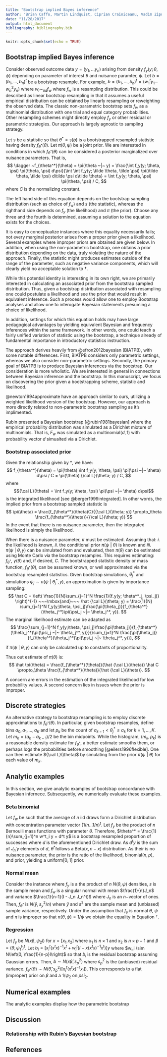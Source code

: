 ```yaml
---
title: "Bootstrap implied Bayes inference"
author: "Brian Caffo, Martin Lindquist, Ciprian Crainiceanu, Vadim Zipunnikov"
date: "11/28/2017"
output: html_document
bibliography: bibliography.bib
---
```


```r
knitr::opts_chunk$set(echo = TRUE)
```

## Bootstrap implied Bayes inference
Consider observed outcome data $y=(y_1, \ldots y_n)$ arising from density $f_y(y; \theta, \psi)$ depending on parameter of interest $\theta$ and nuisance paramter, $\psi$.
Let $b = (b_1, \ldots, b_n)^t$ be a bootstrap resample. For example, $b = (b_1, \ldots, b_n)^t = (w_1^t y_1 \ldots w_n^2 y_n)$ where $w_i \sim_{iid} f_w$ where $f_w$ is a resampling distribution.  This could be described as linear bootstrap resampling in that it assumes a useful empirical distribution can be obtained by linearly resampling or reweighting the observed data.
The classic non-parametric bootstrap sets $f_w$ as a multinomial distribution with one trial and equal category probabilities. Other resampling schemes might directly employ $f_y$ or other residual or parametric strategies. Our approach is largely agnostic to sampling strategy.

Let $s$ be a statistic so that $\theta^* = s(b)$ is a bootstrapped resampled statistic having density $f_{\theta^*}(\theta)$.  Let $\pi(\theta, \psi)$ be a joint prior. 
We are interested in conditions in which $f_{\theta^*}(\theta)$ can be considered a posterior marginalized over nuisance parameters. That is,
$$
\dagger ~f_{\theta^*}(\theta) = \pi(\theta ~|~ y) = \frac{\int f_y(y; \theta, \psi) \pi(\theta, \psi) d\psi}{\int \int f_y(y; \tilde \theta, \tilde \psi) \pi(\tilde \theta, \tilde \psi) d\tilde \psi d\tilde \theta} = \int f_y(y; \theta, \psi) \pi(\theta, \psi) / C,
$$
where $C$ is the normalizing constant.

The left hand side of this equation depends on the bootstrap sampling distribution (such as choice of $f_w$) and $s$ (the statistic), whereas the righthand side depends on $f_y$ (the likelihood) and $\pi$ (the prior). Choose any three and the fourth is determined, assuming a solution to the equation exists for the choices. 

It is easy to conceptualize instances where this equality necessarily fails; not every marginal posterior arises from a proper prior given a likelihood. Several examples where improper priors are obtained are given below. In addition, when using the non-parametric bootstrap, one obtains a prior distribution depending on the data, truly violating the nature of the approach. Finally, the statistic might produces estimates outside of the range of the parameter, such as negative variance components, which will clearly yield no acceptable solution to $\dagger$.


While this potential identity is interesting in its own right, we are primarily interested in calculating an associated prior from the bootstrap sampled distribution. Thus, given a bootstrap distribution associated with resampling one could postulate a likelihood and see the prior that would result in equivalent inference. Such a process would allow one to employ Bootstrap analyses and allow one to interogate Bayesian statements presuming a choice of likelihood.

In addition, settings for which this equation holds may have large pedagogical advantages by yielding equivalent Bayesian and frequency inferences within the same framework. In other words, one could teach a fairly unified variation of statistic using the bootstrap, a technique already of fundamental importance in introductory statistics instruction.

The approach derives heavily from @efron2012bayesian (BIATPB), with some notable differences. First,
BIATPB considers only parametric settings, whereas we also consider non-parametric settings. Secondly, the primary goal of BIATPB is to produce Bayesian inferences via the bootstrap. Our consideration is more wholistic. We are interested in general in connections between Bayesian inference and the bootstrap. In this manuscript, we focus on discovering the prior given a bootstrapping scheme, statistic and likelihood. 

@newton1994approximate have an approach similar to ours, utilizing a weighted likelihood version of the bootstrap. However, our approach is more directly related to non-parametric bootstrap sampling as it's implimented. 

Rubin presented a Bayesian bootstrap  [@rubin1981bayesian] where the empirical probability distribution was simulated as a Dirichlet mixture of multinomials. That is, $F_w$ was simulated as a multinomial$(d,1)$ with probability vector $d$ simualted via a Dirichlet.  



### Bootstrap associated prior
Given the relationship given by $\dagger$, we have:
$$
f_{\theta^*}(\theta) = \pi(\theta) \int f_y(y; \theta, \psi) \pi(\psi ~|~ \theta) d\psi / C
= \pi(\theta) {\cal L}(\theta; y) / C,
$$
where $${\cal L}(\theta) = \int f_y(y; \theta, \psi) \pi(\psi ~|~ \theta) d\psi$$ is the integrated likelihood [see @berger1999integrated]. In other words, the implied prior from a bootstrap sampled statistic is
$$
\pi(\theta) = \frac{f_{\theta^*}(\theta)C}{{\cal L}(\theta; y)} \propto_\theta \frac{f_{\theta^*}(\theta)}{{\cal L}(\theta; y)}
$$
In the event that there is no nuisance parameter, then the integrated likelihood is simply the likelihood.

When there is a nuisance parameter, $\pi$ must be estimated. Assuming that: *i.* the likelihood is known, *ii.* the conditional prior $\pi(\psi ~|~ \theta)$ is known  and *iii.* 
$\pi(\psi ~|~ \theta, y)$ can be simulated from and evaluated, then $\pi(\theta)$ can be estimated using Monte Carlo via the bootstrap resamples. This requires estimating: $f_{\theta^*}$, $\gamma(\theta)$ and, if desired, $C$. The bootstrapped statistic density or mass function, $f_{\theta^*}(\theta)$, can be assumed known, or well approximated via the bootstrap resampled statistics. Given bootstrap simulations, $\theta^*_j$ and simulations $\psi_j \sim \pi(\psi ~|~ \theta^*_j, y)$, an approximation is given by importance sampling:
$$
\hat C = \left( \frac{1}{N}\sum_{j=1}^N \frac{1}{f_y(y; \theta^*_j, \psi_j)} \right)^{-1}
~~~\mbox{and}~~~ \hat {\cal L}(\theta; y) = \frac{1}{N} \sum_{j=1}^N f_y(y;\theta, \psi_j)\frac{\pi(\theta_j)}{f_{\theta^*}(\theta_j^*)\pi(\psi_j ~|~ \theta_j^*, y)}.
$$
The marginal likelihood estimate can be adapted as
$$
\frac{\sum_{j=1}^N f_y(y;\theta, \psi_j)\frac{\pi(\theta_j)}{f_{\theta^*}(\theta_j^*)\pi(\psi_j ~|~ \theta_j^*, y)}}{\sum_{j=1}^N \frac{\pi(\theta_j)}{f_{\theta^*}(\theta_j^*)\pi(\psi_j ~|~ \theta_j^*, y)}},
$$

if $\pi(\psi ~|~ \theta, y)$ can only be calculated up to constants of proportionality.

Thus out estimate of $\pi(\theta)$ is:
$$
\hat \pi(\theta) = \frac{f_{\theta^*}(\theta)}{\hat {\cal L}(\theta)} \hat C \propto_\theta \frac{f_{\theta^*}(\theta)}{\hat {\cal L}(\theta)}.
$$

A concern are errors in the estimation of the integrated likelihood for low probability values. 
A second concern lies in issues when the prior is improper.

## Discrete strategies

An alternative strategy to bootstrap resampling is to employ discrete approximations to $f_{\theta^*}(\theta)$. In particular, given bootstrap resamples, define bins $a_0, a_1, \ldots, a_K$ and let $p_k$ be the count of $a_{k-1} < \theta_j^* \leq a_k$ for $k=1,\ldots,K$. Let $m_k = (a_k - a_{k-1})/2$ be the bin midpoints. While the histogram, $(m_k, p_k)$ is a reasonable density estimate for $f_{\theta^*}$, a better estimate smooths them, or perhaps logs the probabilities before smoothing [@eilers1996flexible]. One can then estimate ${\cal L}(\theta)$ by simulating from the prior $\pi(\psi ~|~ \theta)$ for each value of $m_k$. 


## Analytic examples
In this section, we give analytic examples of bootstrap concordance with Bayesian infernece. Subsequently, we numerically evaluate these examples. 

### Beta binomial
Let $f_w$ be such that the average of $n$ iid draws form a Dirichlet distribution with concentration parameter vector $(1/n \ldots 1/n)^t$. 
Let $f_y$ be the product of $n$ Bernoulli mass functions with parameter $\theta$. Therefore, 
$\theta^* = \frac{1}{n}\sum_{j=1}^n w^t_i y = d^t y$ is a bootstrap resampled proportion of successes where $d$ is the aforementioned Dirichlet draw.  As $d^t y$ is the sum of $J_n' y$ elements of $d$, $\theta^*$follows a Beta$(x, n-x)$ distribution. As their is no nuisance parameter, the prior is the ratio of the likelihood, binomial$(n, p)$, and prior, yielding a  uniform$[0,1]$ prior.

### Normal mean
Consider the instance where $f_y$ is a the product of $n$ $N(\theta, \psi)$ densities, $s$ is the sample mean and $f_w$ is a singular normal with mean $\frac{1}{n}J_n$ and variance $\frac{1}{n-1}(I - J_n J_n^t)$ where $J_n$ is an $n-$vector of ones. Then, $f_{\theta^*}$ is $N(\bar y, s^2_y / n)$ where $\bar y$ and $s^2$ are the sample mean and (unbiased) sample variance, respectively.  Under the assumption that $f_y$ is normal $\theta$, $\psi$ and $\pi$ is improper so that $\pi(\theta, \psi) = 1 / \psi$ we obtain the equality in Equation $\dagger$. 

### Regression
Let $f_y$ be $N(x\beta, \psi_2 I)$ for $x=[x_1 ~ x_2]$ where $x_1$ is $n\times 1$ and $x_2$ is $n\times p-1$ and $\beta=(\theta, \psi_1^t)^t$.  Let $b_i = [x_i^t (x^t x)^{-1} x^t + w_i ^t (I - x (x^t x)^{-1} x^t)] y$ where $w_i \sim N\left(0, \frac{1}{n-p}I\right)$ so that $b_i$ is the residual bootstrap assuming Gaussian errors.  Then, $b \sim N(x \hat \beta, s_p^2)$ where $s_p^2$ is the (unbiased) residual variance.
$f_{\theta^*}(\theta) \sim N(\hat \theta, s_p^2 / [x_i^t (x^t x)^{-1} x_i])$. This corresponds to a flat (improper) prior on $\beta$ and a $1/\psi_2$ on $psi_2$.



## Numerical examples

The analytic examples display how the parametric bootstrap 


## Discussion

### Relationship with Rubin's Bayesian bootstrap


## References


